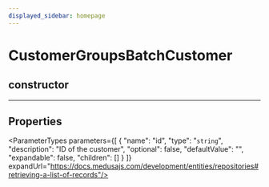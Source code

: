 ```yaml
---
displayed_sidebar: homepage
---
```



# CustomerGroupsBatchCustomer

## constructor

___

## Properties

<ParameterTypes parameters={[
  {
    "name": "id",
    "type": "`string`",
    "description": "ID of the customer",
    "optional": false,
    "defaultValue": "",
    "expandable": false,
    "children": []
  }
]} expandUrl="https://docs.medusajs.com/development/entities/repositories#retrieving-a-list-of-records"/>
